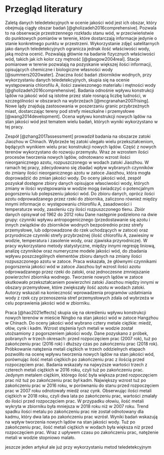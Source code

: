 # Przegląd literatury {#sec-lit}

Zaletą danych teledetekcyjnych w ocenie jakości wód jest ich obszar, który obejmują ciągły obszar badań [@gholizadeh2016comprehensive].
Pozwala to na obserwacje przestrzennego rozkładu stanu wód, w przeciwieństwie do punktowych pomiarów w terenie, które dostarczają informacje jedynie o stanie konkretnego punktu w przestrzeni.
Wykorzystanie zdjęć satelitarnych jako danych teledetekcyjnych ogranicza jednak ilość właściwości wody, jaką można ocenić.
Pozwalają głównie na badanie fizycznych właściwości wód, takich jak ich kolor czy mętność [@glasgow2004real].
Stacje pomiarowe w terenie pozwalają na pozyskanie większej ilości informacji, opisujących chemiczne i biologiczne własności wody [@summers2020water].
Znaczna ilość badań zbiorników wodnych, przy wykorzystaniu danych teledetekcyjnych, skupia się na ocenie występowania chlorofilu A, ilości zawieszonego materiału i mętności wody [@gholizadeh2016comprehensive].
Badania odnośnie wpływu konstrukcji lądów na jakość wód są istotne przez stale rosnącą liczbę ludności, w szczególności w obszarach na wybrzeżach [@mcgranahan2007rising].
Nowe lądy znajdują zastosowania w poszerzaniu granic przybrzeżnych miast, dostarczając tereny pod strefy mieszkalne i przemysłowe [@wang2014development].
Ocena wpływu konstrukcji nowych lądów na stan jakości wód jest tematem wielu badań, których wyniki wykorzystano w tej pracy.

Zespół [@zhang2017assessment] prowadził badania na obszarze zatoki Jiaozhou w Chinach.
Wybrzeże tej zatoki ulegało wielu przekształceniom, będących wynikiem wielu prac konstrukcji nowych lądów.
Część z nowych terenów wykorzystano do rozwoju przemysłu.
Wraz ze wzrostem ilości procesów tworzenia nowych lądów, odnotowano wzrost ilości nieorganicznego azotu, rozpuszczonego w wodach zatoki Jiaozhou.
W ramach tej pracy, zdecydowano się zbadać wpływ wybranych czynników do zmiany ilości nieorganicznego azotu w zatoce Jiaozhou, która mogła doprowadzić do zmian jakości wody.
Do oceny jakości wód, zespół pozyskał dostępne zbiory danych opisujące własciwości wody, których zmiany w ilości występowania w wodzie mogą świadczyć o potencjalnym pogorszeniu lub polepszeniu jakości wód.
Do zbioru danych, oprócz ilości azotu odprowadzanego przez rzeki do zbiornika, zaliczono również między innymi informacje o: występowaniu chlorofilu A, zasadowości i temperaturze wody, zasoleniu czy ilości rozpuszczonego tlenu.
Zbiór danych opisywał od 1962 do 2012 roku
Dane następnie podzielono na dwie grupy: czynniki wpływu antropogenicznego (przedostawanie się azotu i innych związków do zbiorników wodnych bezpośrednio przez strefy przemysłowe, lub odprowadzone do rzek uchodzących w zatoce) oraz przyrodnicze czynniki strefy przybrzeżnej (ilość chlorofilu A, zawiesiny w wodzie, temperatura i zasolenie wody, oraz zjawiska przyrodnicze).
W pracy wykorzystano metody statystyczne, między innymi regresję liniową, analizę czynników oraz numeryczne modele jakości wód, do zbadania wpływu poszczególnych elementów zbioru danych na zmiany ilości rozpuszczonego azotu w zatoce.
Praca wskazała, że głównymi czynnikami pogorszenia jakości wód w zatoce Jiaozhou był wzrost ilości azotu odprowadzanego przez rzeki do zatoki, oraz jednoczesne zmniejszanie powierzchni zbiornika wodnego.
Tworzenie nowych lądów w zatoce skutkowało przekształcaniem powierzchni zatoki Jiaozhou między innymi w obszary przemysłowe, które zwiększały ilość azotu w wodach zatoki. 
Autorzy wskazali na konieczność wprowadzenia programów uzdatniania wody z rzek czy przenoszenia stref przemysłowych zdala od wybrzeża w celu poprawienia jakości wód w zbiorniku.

Praca [@hao2021effects] skupia się na określeniu wpływu konstrukcji nowych terenów w mieście Ningbo na stan jakości wód w zatoce Hangzhou w Chinach.
Do oceny jakości wód wybrano cztery metale ciężkie: miedź, ołów, cynk i kadm.
Wzrost stężenia tych metali w wodzie został utożsamiony z pogorszeniem jakości wody.
Dane pozyskano z próbek, pobranych w trzech okresach: przed rozpoczęciem prac (2007 rok), tuż po zakończeniu prac (2016 rok) i dłuższy czas po zakończeniu prac (2018 rok).
Próbkowanie natężenia metali ciężkich w trzech oddzielnych etapach pozwoliło na ocenę wpływu tworzenia nowych lądów na stan jakości wód, porównując ilość metali ciężkich po zakończeniu prac z ilością przed rozpoczęciem prac.
Badania wskazały na najwyższe wartości trzech z czterech metali ciężkich w 2016 roku, czyli tuż po zakończeniu prac.
Jedynym metalem ciężkim, którego ilość była większa przed rozpoczęciem prac niż tuż po zakończeniu prac był kadm.
Największy wzrost tuż po zakończeniu prac w 2016 roku, w porównaniu do stanu przed rozpoczęciem prac w 2007 roku odnotowały miedź oraz cynk.
Obserwując ilości metali ciężkich w 2018 roku, czyli dwa lata po zakończeniu prac, wartości zmalały do ilości przed rozpoczęciem prac.
W przypadku ołowiu, ilość metali wykryta w zbiorniku była mniejsza w 2018 roku niż w 2007 roku.
Trend spadku ilości metalu po zakończeniu prac nie został odnotowany dla kadmu, który dwa lata po zakończeniu prac wzrósł.
Wyniki badań wskazują na wpływ tworzenia nowych lądów na stan jakości wody.
Tuż po zakończeniu prac, ilość metali ciężkich w wodach była większa niż przed rozpoczęciem prac.
Wraz z upływem czasu po zakończeniu prac, natężenie metali w wodzie stopniowo malało.

jeszcze jeden artykuł ale już przy wykorzystaniu metod teledetekcyjnym
